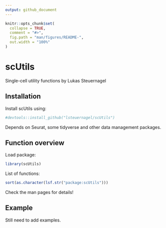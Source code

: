 ```yaml
---
output: github_document
---
```


<!-- README.md is generated from README.Rmd. Please edit that file -->

```r
knitr::opts_chunk$set(
  collapse = TRUE,
  comment = "#>",
  fig.path = "man/figures/README-",
  out.width = "100%"
)
```

# scUtils

<!-- badges: start -->
<!-- badges: end -->

Single-cell utility functions by Lukas Steuernagel

## Installation

Install scUtils using:

```r
#devtools::install_github("lsteuernagel/scUtils")
```

Depends on Seurat, some tidyverse and other data management packages.

## Function overview

Load package:

```r
library(scUtils)
```

List of functions:

```r
sort(as.character(lsf.str("package:scUtils")))
```

Check the man pages for details!

## Example

Still need to add examples.



